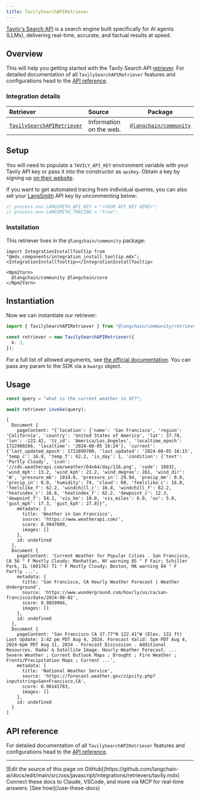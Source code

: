 ```yaml
---
title: TavilySearchAPIRetriever
---
```


[Tavily's Search API](https://tavily.com) is a search engine built specifically for AI agents (LLMs), delivering real-time, accurate, and factual results at speed.

## Overview

This will help you getting started with the Tavily Search API [retriever](/oss/javascript/langchain/retrieval). For detailed documentation of all `TavilySearchAPIRetriever` features and configurations head to the [API reference](https://api.js.langchain.com/classes/langchain_community_retrievers_tavily_search_api.TavilySearchAPIRetriever.html).

### Integration details

| Retriever | Source | Package |
| :--- | :--- | :---: |
[`TavilySearchAPIRetriever`](https://api.js.langchain.com/classes/langchain_community_retrievers_tavily_search_api.TavilySearchAPIRetriever.html) | Information on the web. | [`@langchain/community`](https://npmjs.com/@langchain/community/) |

## Setup

You will need to populate a `TAVILY_API_KEY` environment variable with your Tavily API key or pass it into the constructor as `apiKey`. Obtain a key by signing up [on their website](https://tavily.com/).

If you want to get automated tracing from individual queries, you can also set your [LangSmith](https://docs.smith.langchain.com/) API key by uncommenting below:

```typescript
// process.env.LANGSMITH_API_KEY = "<YOUR API KEY HERE>";
// process.env.LANGSMITH_TRACING = "true";
```

### Installation

This retriever lives in the `@langchain/community` package:

```{=mdx}
import IntegrationInstallTooltip from "@mdx_components/integration_install_tooltip.mdx";
<IntegrationInstallTooltip></IntegrationInstallTooltip>

<Npm2Yarn>
  @langchain/community @langchain/core
</Npm2Yarn>
```

## Instantiation

Now we can instantiate our retriever:

```typescript
import { TavilySearchAPIRetriever } from "@langchain/community/retrievers/tavily_search_api";

const retriever = new TavilySearchAPIRetriever({
  k: 3,
});
```

For a full list of allowed arguments, see [the official documentation](https://docs.tavily.com/docs/tavily-api/rest_api#parameters). You can pass any param to the SDK via a `kwargs` object.

## Usage

```typescript
const query = "what is the current weather in SF?";

await retriever.invoke(query);
```

```output
[
  Document {
    pageContent: "{'location': {'name': 'San Francisco', 'region': 'California', 'country': 'United States of America', 'lat': 37.78, 'lon': -122.42, 'tz_id': 'America/Los_Angeles', 'localtime_epoch': 1722900266, 'localtime': '2024-08-05 16:24'}, 'current': {'last_updated_epoch': 1722899700, 'last_updated': '2024-08-05 16:15', 'temp_c': 16.8, 'temp_f': 62.2, 'is_day': 1, 'condition': {'text': 'Partly Cloudy', 'icon': '//cdn.weatherapi.com/weather/64x64/day/116.png', 'code': 1003}, 'wind_mph': 13.2, 'wind_kph': 21.2, 'wind_degree': 261, 'wind_dir': 'W', 'pressure_mb': 1014.0, 'pressure_in': 29.94, 'precip_mm': 0.0, 'precip_in': 0.0, 'humidity': 74, 'cloud': 60, 'feelslike_c': 16.8, 'feelslike_f': 62.2, 'windchill_c': 16.8, 'windchill_f': 62.2, 'heatindex_c': 16.8, 'heatindex_f': 62.2, 'dewpoint_c': 12.3, 'dewpoint_f': 54.1, 'vis_km': 10.0, 'vis_miles': 6.0, 'uv': 5.0, 'gust_mph': 17.3, 'gust_kph': 27.8}}",
    metadata: {
      title: 'Weather in San Francisco',
      source: 'https://www.weatherapi.com/',
      score: 0.9947009,
      images: []
    },
    id: undefined
  },
  Document {
    pageContent: 'Current Weather for Popular Cities . San Francisco, CA 56 ° F Mostly Cloudy; Manhattan, NY warning 85 ° F Fair; Schiller Park, IL (60176) 71 ° F Mostly Cloudy; Boston, MA warning 84 ° F Partly ...',
    metadata: {
      title: 'San Francisco, CA Hourly Weather Forecast | Weather Underground',
      source: 'https://www.wunderground.com/hourly/us/ca/san-francisco/date/2024-08-02',
      score: 0.9859904,
      images: []
    },
    id: undefined
  },
  Document {
    pageContent: 'San Francisco CA 37.77°N 122.41°W (Elev. 131 ft) Last Update: 2:42 pm PDT Aug 4, 2024. Forecast Valid: 5pm PDT Aug 4, 2024-6pm PDT Aug 11, 2024 . Forecast Discussion . Additional Resources. Radar & Satellite Image. Hourly Weather Forecast. ... Severe Weather ; Current Outlook Maps ; Drought ; Fire Weather ; Fronts/Precipitation Maps ; Current ...',
    metadata: {
      title: 'National Weather Service',
      source: 'https://forecast.weather.gov/zipcity.php?inputstring=San+Francisco,CA',
      score: 0.98141783,
      images: []
    },
    id: undefined
  }
]
```


## API reference

For detailed documentation of all `TavilySearchAPIRetriever` features and configurations head to the [API reference](https://api.js.langchain.com/classes/langchain_community_retrievers_tavily_search_api.TavilySearchAPIRetriever.html).

---

<Callout icon="pen-to-square" iconType="regular">
    [Edit the source of this page on GitHub](https://github.com/langchain-ai/docs/edit/main/src/oss/javascript/integrations/retrievers/tavily.mdx)
</Callout>
<Tip icon="terminal" iconType="regular">
    Connect these docs to Claude, VSCode, and more via MCP for    real-time answers. [See how](/use-these-docs)
</Tip>
